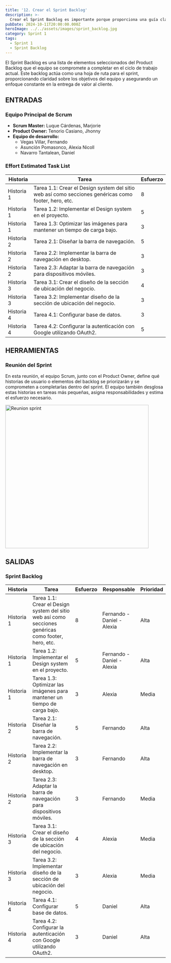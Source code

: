 ```yaml
---
title: '12. Crear el Sprint Backlog'
description: >-
  Crear el Sprint Backlog es importante porque proporciona una guía clara y específica para el equipo de desarrollo durante el sprint. Este backlog organiza las historias de usuario seleccionadas y las tareas desglosadas, permitiendo que el equipo sepa exactamente qué trabajo debe completarse y en qué orden, lo que facilita una ejecución enfocada y efectiva.
pubDate: 2024-10-11T20:00:00.000Z
heroImage: ../../assets/images/sprint_backlog.jpg
category: Sprint 1
tags:
  - Sprint 1
  - Sprint Backlog
---
```


El Sprint Backlog es una lista de elementos seleccionados del Product Backlog que el equipo se compromete a completar en el ciclo de trabajo actual.
Este backlog actúa como una hoja de ruta para el sprint, proporcionando claridad sobre los objetivos del equipo y asegurando un enfoque constante en la entrega de valor al cliente.

## ENTRADAS

### Equipo Principal de Scrum

- **Scrum Master:** Luque Cárdenas, Marjorie
- **Product Owner:** Tenorio Casiano, Jhonny
- **Equipo de desarrollo:**
  <ul style={{ listStyleType: 'circle', paddingLeft: '20px' }}>
  	<li>Vegas Villar, Fernando</li>
  	<li>Asunción Pomasonco, Alexia Nicoll</li>
  	<li>Navarro Tantalean, Daniel</li>
  </ul>

### Effort Estimated Task List

| **Historia** | **Tarea**                                                                                            | **Esfuerzo** |
| ------------ | ---------------------------------------------------------------------------------------------------- | ------------ |
| Historia 1   | Tarea 1.1: Crear el Design system del sitio web así como secciones genéricas como footer, hero, etc. | 8            |
| Historia 1   | Tarea 1.2: Implementar el Design system en el proyecto.                                              | 5            |
| Historia 1   | Tarea 1.3: Optimizar las imágenes para mantener un tiempo de carga bajo.                             | 3            |
| Historia 2   | Tarea 2.1: Diseñar la barra de navegación.                                                           | 5            |
| Historia 2   | Tarea 2.2: Implementar la barra de navegación en desktop.                                            | 3            |
| Historia 2   | Tarea 2.3: Adaptar la barra de navegación para dispositivos móviles.                                 | 3            |
| Historia 3   | Tarea 3.1: Crear el diseño de la sección de ubicación del negocio.                                   | 4            |
| Historia 3   | Tarea 3.2: Implementar diseño de la sección de ubicación del negocio.                                | 3            |
| Historia 4   | Tarea 4.1: Configurar base de datos.                                                                 | 3            |
| Historia 4   | Tarea 4.2: Configurar la autenticación con Google utilizando OAuth2.                                 | 5            |

## HERRAMIENTAS

### Reunión del Sprint

En esta reunión, el equipo Scrum, junto con el Product Owner, define qué historias de usuario o elementos del backlog se priorizarán y se comprometen a completarlas dentro del sprint. El equipo también desglosa estas historias en tareas más pequeñas, asigna responsabilidades y estima el esfuerzo necesario.

<div style={{ display: 'flex', justifyContent: 'center' }}>
	<img src='/images/reunion_sprint.PNG' alt='Reunion sprint' width='450' />
</div>

## SALIDAS

### Sprint Backlog

| **Historia** | **Tarea**                                                                                            | **Esfuerzo** | **Responsable**            | **Prioridad** |
| ------------ | ---------------------------------------------------------------------------------------------------- | ------------ | -------------------------- | ------------- |
| Historia 1   | Tarea 1.1: Crear el Design system del sitio web así como secciones genéricas como footer, hero, etc. | 8            | Fernando - Daniel - Alexia | Alta          |
| Historia 1   | Tarea 1.2: Implementar el Design system en el proyecto.                                              | 5            | Fernando - Daniel - Alexia | Alta          |
| Historia 1   | Tarea 1.3: Optimizar las imágenes para mantener un tiempo de carga bajo.                             | 3            | Alexia                     | Media         |
| Historia 2   | Tarea 2.1: Diseñar la barra de navegación.                                                           | 5            | Fernando                   | Alta          |
| Historia 2   | Tarea 2.2: Implementar la barra de navegación en desktop.                                            | 3            | Fernando                   | Alta          |
| Historia 2   | Tarea 2.3: Adaptar la barra de navegación para dispositivos móviles.                                 | 3            | Fernando                   | Media         |
| Historia 3   | Tarea 3.1: Crear el diseño de la sección de ubicación del negocio.                                   | 4            | Alexia                     | Media         |
| Historia 3   | Tarea 3.2: Implementar diseño de la sección de ubicación del negocio.                                | 3            | Alexia                     | Media         |
| Historia 4   | Tarea 4.1: Configurar base de datos.                                                                 | 5            | Daniel                     | Alta          |
| Historia 4   | Tarea 4.2: Configurar la autenticación con Google utilizando OAuth2.                                 | 3            | Daniel                     | Alta          |
